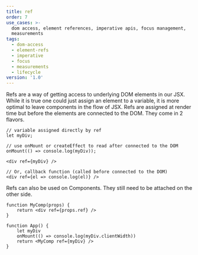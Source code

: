 ```yaml
---
title: ref
order: 7
use_cases: >-
  dom access, element references, imperative apis, focus management,
  measurements
tags:
  - dom-access
  - element-refs
  - imperative
  - focus
  - measurements
  - lifecycle
version: '1.0'
---
```


Refs are a way of getting access to underlying DOM elements in our JSX. While it is true one could just assign an element to a variable, it is more optimal to leave components in the flow of JSX. Refs are assigned at render time but before the elements are connected to the DOM. They come in 2 flavors.

```tsx
// variable assigned directly by ref
let myDiv;

// use onMount or createEffect to read after connected to the DOM
onMount(() => console.log(myDiv));

<div ref={myDiv} />

// Or, callback function (called before connected to the DOM)
<div ref={el => console.log(el)} />
```

Refs can also be used on Components. They still need to be attached on the other side.

```tsx
function MyComp(props) {
	return <div ref={props.ref} />
}

function App() {
	let myDiv
	onMount(() => console.log(myDiv.clientWidth))
	return <MyComp ref={myDiv} />
}
```
